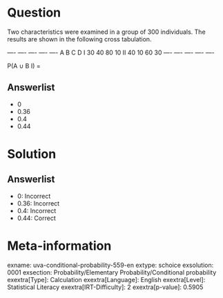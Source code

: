 Question
========

Two characteristics were examined in a group of 300 individuals. The results are shown in the following cross tabulation.

  ---- ---- ---- ---- ---- A B C D I 30 40 80 10 II 40 10 60 30 ---- ---- ---- ---- ----

P(A ∪ B I) =

Answerlist
----------

* 0
* 0.36
* 0.4
* 0.44

Solution
========

Answerlist
----------

* 0: Incorrect
* 0.36: Incorrect
* 0.4: Incorrect
* 0.44: Correct

Meta-information
================
exname: uva-conditional-probability-559-en
extype: schoice
exsolution: 0001
exsection: Probability/Elementary Probability/Conditional probability
exextra[Type]: Calculation
exextra[Language]: English
exextra[Level]: Statistical Literacy
exextra[IRT-Difficulty]: 2
exextra[p-value]: 0.5905
